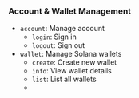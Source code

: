 ### Account & Wallet Management

-   `account`: Manage account
    -   `login`: Sign in
    -   `logout`: Sign out
-   `wallet`: Manage Solana wallets
    -   `create`: Create new wallet
    -   `info`: View wallet details
    -   `list`: List all wallets
    -

